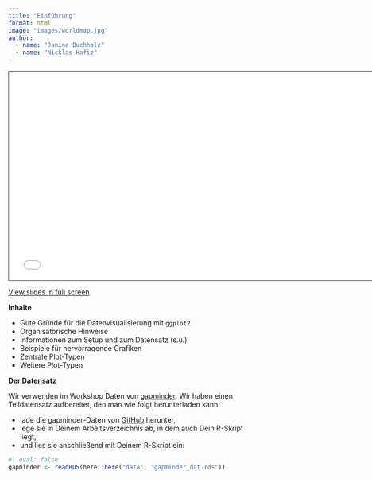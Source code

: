 ```yaml
---
title: "Einführung"
format: html
image: "images/worldmap.jpg"
author: 
  - name: "Janine Buchholz" 
  - name: "Nicklas Hafiz"
---
```


```{=html}
<iframe class="slide-deck" src="slides.html" height="420" width="747" style="border: 1px solid #2e3846;"></iframe>
```

[View slides in full screen](slides.html)

**Inhalte** 

- Gute Gründe für die Datenvisualisierung mit `ggplot2`    
- Organisatorische Hinweise  
- Informationen zum Setup und zum Datensatz (s.u.)  
- Beispiele für hervorragende Grafiken  
- Zentrale Plot-Typen  
- Weitere Plot-Typen  

**Der Datensatz** 

Wir verwenden im Workshop Daten von [gapminder](https://www.gapminder.org/). Wir haben einen Teildatensatz aufbereitet, den man wie folgt herunterladen kann:

- lade die gapminder-Daten von [GitHub](https://github.com/nickhaf/PlotWorkshop/blob/main/data/gapminder_dat.rds) herunter, 
- lege sie in Deinem Arbeitsverzeichnis ab, in dem auch Dein R-Skript liegt, 
- und lies sie anschließend mit Deinem R-Skript ein: 


```r
#| eval: false
gapminder <- readRDS(here::here("data", "gapminder_dat.rds"))
```


